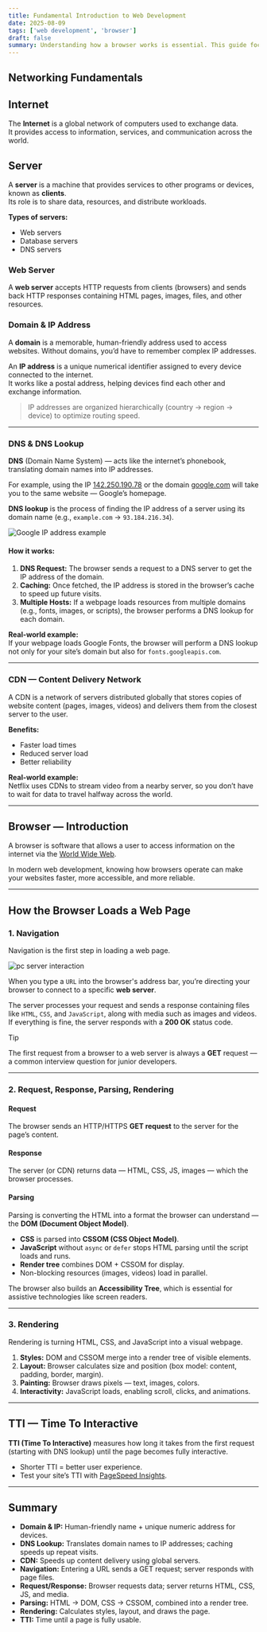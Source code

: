 ```yaml
---
title: Fundamental Introduction to Web Development
date: 2025-08-09
tags: ['web development', 'browser']
draft: false
summary: Understanding how a browser works is essential. This guide focuses primarily on browser-based development.
---
```


## Networking Fundamentals

## Internet

The **Internet** is a global network of computers used to exchange data.  
It provides access to information, services, and communication across the world.

## Server

A **server** is a machine that provides services to other programs or devices, known as **clients**.  
Its role is to share data, resources, and distribute workloads.

**Types of servers:**

- Web servers
- Database servers
- DNS servers

### Web Server

A **web server** accepts HTTP requests from clients (browsers) and sends back HTTP responses containing HTML pages, images, files, and other resources.

### Domain & IP Address

A **domain** is a memorable, human-friendly address used to access websites. Without domains, you’d have to remember complex IP addresses.

An **IP address** is a unique numerical identifier assigned to every device connected to the internet.  
It works like a postal address, helping devices find each other and exchange information.

> IP addresses are organized hierarchically (country → region → device) to optimize routing speed.

---

### DNS & DNS Lookup

**DNS** (Domain Name System) — acts like the internet’s phonebook, translating domain names into IP addresses.

For example, using the IP [142.250.190.78](http://142.250.190.78/) or the domain [google.com](https://google.com) will take you to the same website — Google’s homepage.

**DNS lookup** is the process of finding the IP address of a server using its domain name (e.g., `example.com` → `93.184.216.34`).

![Google IP address example](/static/images/blog/google-ip.png)

#### How it works:

1. **DNS Request:** The browser sends a request to a DNS server to get the IP address of the domain.
2. **Caching:** Once fetched, the IP address is stored in the browser’s cache to speed up future visits.
3. **Multiple Hosts:** If a webpage loads resources from multiple domains (e.g., fonts, images, or scripts), the browser performs a DNS lookup for each domain.

**Real-world example:**  
If your webpage loads Google Fonts, the browser will perform a DNS lookup not only for your site’s domain but also for `fonts.googleapis.com`.

---

### CDN — Content Delivery Network

A CDN is a network of servers distributed globally that stores copies of website content (pages, images, videos) and delivers them from the closest server to the user.

**Benefits:**

- Faster load times
- Reduced server load
- Better reliability

**Real-world example:**  
Netflix uses CDNs to stream video from a nearby server, so you don’t have to wait for data to travel halfway across the world.

---

## Browser — Introduction

A browser is software that allows a user to access information on the internet via the [World Wide Web](https://en.wikipedia.org/wiki/World_Wide_Web).

In modern web development, knowing how browsers operate can make your websites faster, more accessible, and more reliable.

---

## How the Browser Loads a Web Page

### 1. Navigation

Navigation is the first step in loading a web page.

![pc server interaction](/static/images/blog/browser-navigation.png)

When you type a `URL` into the browser's address bar, you’re directing your browser to connect to a specific **web server**.

The server processes your request and sends a response containing files like `HTML`, `CSS`, and `JavaScript`, along with media such as images and videos. If everything is fine, the server responds with a **200 OK** status code.

> [!tip]
> The first request from a browser to a web server is always a **GET** request — a common interview question for junior developers.

---

### 2. Request, Response, Parsing, Rendering

#### Request

The browser sends an HTTP/HTTPS **GET request** to the server for the page’s content.

#### Response

The server (or CDN) returns data — HTML, CSS, JS, images — which the browser processes.

#### Parsing

Parsing is converting the HTML into a format the browser can understand — the **DOM (Document Object Model)**.

- **CSS** is parsed into **CSSOM (CSS Object Model)**.
- **JavaScript** without `async` or `defer` stops HTML parsing until the script loads and runs.
- **Render tree** combines DOM + CSSOM for display.
- Non-blocking resources (images, videos) load in parallel.

The browser also builds an **Accessibility Tree**, which is essential for assistive technologies like screen readers.

---

### 3. Rendering

Rendering is turning HTML, CSS, and JavaScript into a visual webpage.

1. **Styles:** DOM and CSSOM merge into a render tree of visible elements.
2. **Layout:** Browser calculates size and position (box model: content, padding, border, margin).
3. **Painting:** Browser draws pixels — text, images, colors.
4. **Interactivity:** JavaScript loads, enabling scroll, clicks, and animations.

---

## TTI — Time To Interactive

**TTI (Time To Interactive)** measures how long it takes from the first request (starting with DNS lookup) until the page becomes fully interactive.

- Shorter TTI = better user experience.
- Test your site’s TTI with [PageSpeed Insights](https://pagespeed.web.dev/).

---

## Summary

- **Domain & IP:** Human-friendly name + unique numeric address for devices.
- **DNS Lookup:** Translates domain names to IP addresses; caching speeds up repeat visits.
- **CDN:** Speeds up content delivery using global servers.
- **Navigation:** Entering a URL sends a GET request; server responds with page files.
- **Request/Response:** Browser requests data; server returns HTML, CSS, JS, and media.
- **Parsing:** HTML → DOM, CSS → CSSOM, combined into a render tree.
- **Rendering:** Calculates styles, layout, and draws the page.
- **TTI:** Time until a page is fully usable.
